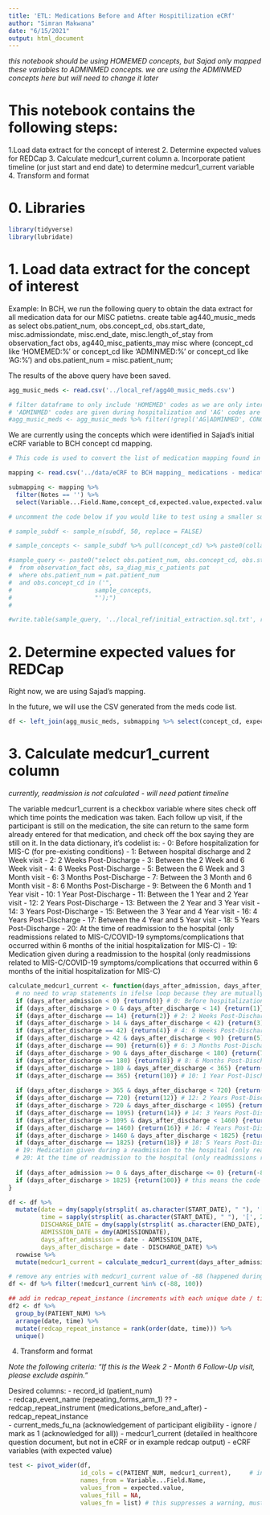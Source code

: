 ```yaml
---
title: 'ETL: Medications Before and After Hospitilization eCRf'
author: "Simran Makwana"
date: "6/15/2021"
output: html_document
---
```


*this notebook should be using HOMEMED concepts, but Sajad only mapped these variables to ADMINMED concepts. we are using the ADMINMED concepts here but will need to change it later*

# This notebook contains the following steps:
1.Load data extract for the concept of interest
2. Determine expected values for REDCap 
3. Calculate medcur1_current column
  a. Incorporate patient timeline (or just start and end date) to determine medcur1_current variable
4. Transform and format

# 0. Libraries
```r
library(tidyverse)
library(lubridate)
```

# 1. Load data extract for the concept of interest

Example: In BCH, we run the following query to obtain the data extract for all medication data for our MISC patietns.
create table ag440_music_meds as 
select obs.patient_num, obs.concept_cd, obs.start_date, misc.admissiondate, misc.end_date, misc.length_of_stay 
from observation_fact obs, ag440_misc_patients_may misc 
where (concept_cd like 'HOMEMED:%' or concept_cd like 'ADMINMED:%' or concept_cd like 'AG:%') and obs.patient_num = misc.patient_num;

The results of the above query have been saved.

```r

agg_music_meds <- read.csv('../local_ref/agg40_music_meds.csv')

# filter dataframe to only include 'HOMEMED' codes as we are only interested in medications taken before and after hospitalization
# 'ADMINMED' codes are given during hospitalization and 'AG' codes are for allergies
#agg_music_meds <- agg_music_meds %>% filter(!grepl('AG|ADMINMED', CONCEPT_CD))

```

We are currently using the concepts which were identified in Sajad's initial eCRF variable to BCH concept cd mapping.

```r
# This code is used to convert the list of medication mapping found in eCRF to BCH mapping_ medications - medications_before_and_after_hosp.csv into a list of concepts to test query

mapping <- read.csv('../data/eCRF to BCH mapping_ medications - medications_before_and_after_hosp.csv')

submapping <- mapping %>% 
  filter(Notes == '') %>%
  select(Variable...Field.Name,concept_cd,expected.value,expected.value.description)

# uncomment the code below if you would like to test using a smaller subset of Sajad's concepts

# sample_subdf <- sample_n(subdf, 50, replace = FALSE)

# sample_concepts <- sample_subdf %>% pull(concept_cd) %>% paste0(collapse = "', '")

#sample_query <- paste0("select obs.patient_num, obs.concept_cd, obs.start_date, obs.tval_char, obs.nval_num, obs.units_cd, pat.admission_date, pat.discharge_date 
#  from observation_fact obs, sa_diag_mis_c_patients pat 
#  where obs.patient_num = pat.patient_num 
#  and obs.concept_cd in ('", 
#                       sample_concepts, 
#                       "');")
#                       

#write.table(sample_query, '../local_ref/initial_extraction.sql.txt', row.names = FALSE, quote = FALSE, col.names = FALSE)

```

# 2. Determine expected values for REDCap 

Right now, we are using Sajad's mapping. 

In the future, we will use the CSV generated from the meds code list. 

```r

df <- left_join(agg_music_meds, submapping %>% select(concept_cd, expected.value, Variable...Field.Name), by = c("CONCEPT_CD" = "concept_cd"))

```


# 3. Calculate medcur1_current column

*currently, readmission is not calculated - will need patient timeline* 

The variable medcur1_current is a checkbox variable where sites check off which time points the medication was taken.  Each follow up visit, if the participant is still on the medication, the site can return to the same form already entered for that medication, and check off the box saying they are still on it.  In the data dictionary, it’s codelist is: 
- 0: Before hospitalization for MIS-C (for pre-existing conditions)
- 1: Between hospital discharge and 2 Week visit
- 2: 2 Weeks Post-Discharge
- 3: Between the 2 Week and 6 Week visit
- 4: 6 Weeks Post-Discharge
- 5: Between the 6 Week and 3 Month visit
- 6: 3 Months Post-Discharge
- 7: Between the 3 Month and 6 Month visit
- 8: 6 Months Post-Discharge
- 9: Between the 6 Month and 1 Year visit
- 10: 1 Year Post-Discharge
- 11: Between the 1 Year and 2 Year visit
- 12: 2 Years Post-Discharge
- 13: Between the 2 Year and 3 Year visit
- 14: 3 Years Post-Discharge
- 15: Between the 3 Year and 4 Year visit
- 16: 4 Years Post-Discharge
- 17: Between the 4 Year and 5 Year visit
- 18: 5 Years Post-Discharge
- 20: At the time of readmission to the hospital (only readmissions related to MIS-C/COVID-19 symptoms/complications that occurred within 6 months of the initial hospitalization for MIS-C)
- 19: Medication given during a readmission to the hospital (only readmissions related to MIS-C/COVID-19 symptoms/complications that occurred within 6 months of the initial hospitalization for MIS-C)

```r

calculate_medcur1_current <- function(days_after_admission, days_after_discharge){
  # no need to wrap statements in ifelse loop because they are mutually exclusive
  if (days_after_admission < 0) {return(0)} # 0: Before hospitalization for MIS-C (for pre-existing conditions)
  if (days_after_discharge > 0 & days_after_discharge < 14) {return(1)} # 1: Between hospital discharge and 2 Week visit
  if (days_after_discharge == 14) {return(2)} # 2: 2 Weeks Post-Discharge
  if (days_after_discharge > 14 & days_after_discharge < 42) {return(3)} # 3: Between the 2 Week and 6 Week visit
  if (days_after_discharge == 42) {return(4)} # 4: 6 Weeks Post-Discharge
  if (days_after_discharge > 42 & days_after_discharge < 90) {return(5)} # 5: Between the 6 Week and 3 Month visit
  if (days_after_discharge == 90) {return(6)} # 6: 3 Months Post-Discharge
  if (days_after_discharge > 90 & days_after_discharge < 180) {return(7)} # 7: Between the 3 Month and 6 Month visit
  if (days_after_discharge == 180) {return(8)} # 8: 6 Months Post-Discharge
  if (days_after_discharge > 180 & days_after_discharge < 365) {return(9)} # 9: Between the 6 Month and 1 Year visit
  if (days_after_discharge == 365) {return(10)} # 10: 1 Year Post-Discharge
  
  if (days_after_discharge > 365 & days_after_discharge < 720) {return(11)} # 11: Between the 1 Year and 2 Year visit
  if (days_after_discharge == 720) {return(12)} # 12: 2 Years Post-Discharge
  if (days_after_discharge > 720 & days_after_discharge < 1095) {return(13)} # 13: Between the 2 Year and 3 Year visit
  if (days_after_discharge == 1095) {return(14)} # 14: 3 Years Post-Discharge
  if (days_after_discharge > 1095 & days_after_discharge < 1460) {return(15)} # 15: Between the 3 Year and 4 Year visit
  if (days_after_discharge == 1460) {return(16)} # 16: 4 Years Post-Discharge
  if (days_after_discharge > 1460 & days_after_discharge < 1825) {return(17)} # 17: Between the 4 Year and 5 Year visit
  if (days_after_discharge == 1825) {return(18)} # 18: 5 Years Post-Discharge
  # 19: Medication given during a readmission to the hospital (only readmissions related to MIS-C/COVID-19 symptoms/complications that occurred within 6 months of the initial hospitalization for MIS-C)
  # 20: At the time of readmission to the hospital (only readmissions related to MIS-C/COVID-19 symptoms/complications that occurred within 6 months of the initial hospitalization for MIS-C)
  
  if (days_after_admission >= 0 & days_after_discharge <= 0) {return(-88)} # this means that the code happens during hospitalization -- should not be reported here - made up number
  if (days_after_discharge > 1825) {return(100)} # this means the code happens later than defined in the scope of study -- use a made up number to report
}

df <- df %>%
  mutate(date = dmy(sapply(strsplit( as.character(START_DATE), " "), '[', 1)),
         time = sapply(strsplit( as.character(START_DATE), " "), '[', 2),
         DISCHARGE_DATE = dmy(sapply(strsplit( as.character(END_DATE), " "), '[', 1)),
         ADMISSION_DATE = dmy(ADMISSIONDATE),
         days_after_admission = date - ADMISSION_DATE,
         days_after_discharge = date - DISCHARGE_DATE) %>%
  rowwise %>%
  mutate(medcur1_current = calculate_medcur1_current(days_after_admission, days_after_discharge))

# remove any entries with medcur1_current value of -88 (happened during hospitalization) or 100 (happened after scope of study)
df <- df %>% filter(!medcur1_current %in% c(-88, 100))

## add in redcap_repeat_instance (increments with each unique date / time combination
df2 <- df %>%
  group_by(PATIENT_NUM) %>%
  arrange(date, time) %>%
  mutate(redcap_repeat_instance = rank(order(date, time))) %>%
  unique()


```


4. Transform and format

*Note the following criteria: "If this is the Week 2 - Month 6 Follow-Up visit, please exclude aspirin."*

Desired columns:
- record_id (patient_num)	
- redcap_event_name	(repeating_forms_arm_1) ??
- redcap_repeat_instrument (medications_before_and_after)
- redcap_repeat_instance	
- current_meds_fu_na (acknowledgement of participant eligibility - ignore / mark as 1 (acknowledged for all))
- medcur1_current (detailed in healthcore question document, but not in eCRF or in example redcap output)
- eCRF variables (with expected value)

```r

test <- pivot_wider(df,
                    id_cols = c(PATIENT_NUM, medcur1_current),     # include redcap repeat instance here
                    names_from = Variable...Field.Name,
                    values_from = expected.value,
                    values_fill = NA,
                    values_fn = list) # this suppresses a warning, must fix this


  
```





  